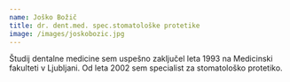 ```yaml
---
name: Joško Božič
title: dr. dent.med. spec.stomatološke protetike
image: /images/joskobozic.jpg
---
```


Študij dentalne medicine sem uspešno zaključel leta 1993 na Medicinski fakulteti v Ljubljani. Od leta 2002 sem specialist za stomatološko protetiko.
